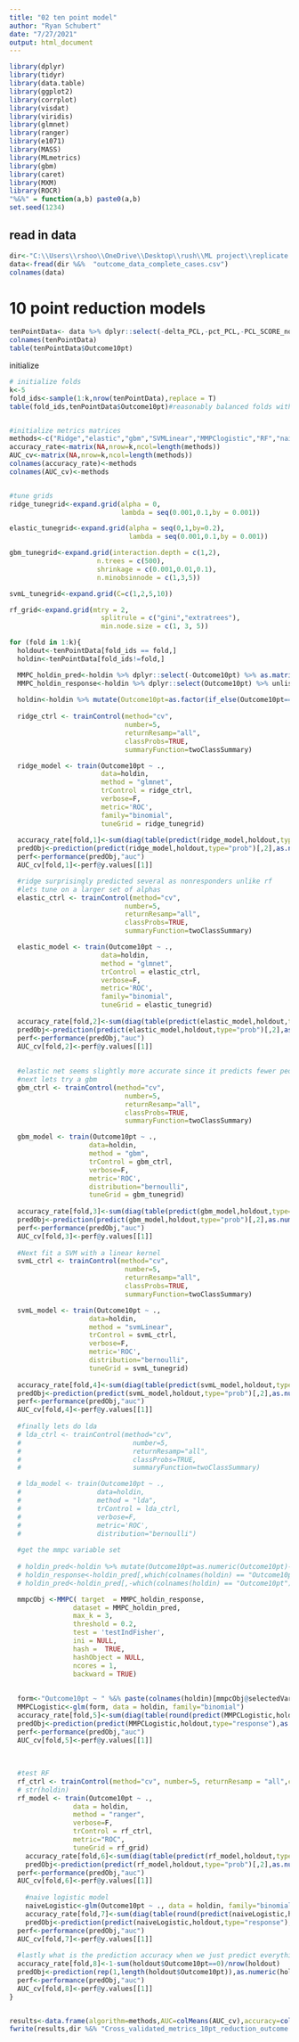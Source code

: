 ---
title: "02 ten point model"
author: "Ryan Schubert"
date: "7/27/2021"
output: html_document
---

```{r setup, include=FALSE}
library(dplyr)
library(tidyr)
library(data.table)
library(ggplot2)
library(corrplot)
library(visdat)
library(viridis)
library(glmnet)
library(ranger)
library(e1071)
library(MASS)
library(MLmetrics)
library(gbm)
library(caret)
library(MXM)
library(ROCR)
"%&%" = function(a,b) paste0(a,b)
set.seed(1234)

```

## read in data

```{r}
dir<-"C:\\Users\\rshoo\\OneDrive\\Desktop\\rush\\ML project\\replicate all response models\\"
data<-fread(dir %&%  "outcome_data_complete_cases.csv")
colnames(data)

```

# 10 point reduction models


```{r}
tenPointData<- data %>% dplyr::select(-delta_PCL,-pct_PCL,-PCL_SCORE_noE,-PCL_DAY14_noE,-delta_PCL_noE,-COHORT_TYPE,-Outcome10ptnoE,-Outcome10pct,-Outcome50pct)
colnames(tenPointData)
table(tenPointData$Outcome10pt)
```

initialize

```{r}

# initialize folds
k<-5
fold_ids<-sample(1:k,nrow(tenPointData),replace = T)
table(fold_ids,tenPointData$Outcome10pt)#reasonably balanced folds with each class in each


#initialize metrics matrices
methods<-c("Ridge","elastic","gbm","SVMLinear","MMPClogistic","RF","naivelogistic","degenerate")
accuracy_rate<-matrix(NA,nrow=k,ncol=length(methods))
AUC_cv<-matrix(NA,nrow=k,ncol=length(methods))
colnames(accuracy_rate)<-methods
colnames(AUC_cv)<-methods


#tune grids
ridge_tunegrid<-expand.grid(alpha = 0,
                            lambda = seq(0.001,0.1,by = 0.001))

elastic_tunegrid<-expand.grid(alpha = seq(0,1,by=0.2),
                              lambda = seq(0.001,0.1,by = 0.001))

gbm_tunegrid<-expand.grid(interaction.depth = c(1,2),
                      n.trees = c(500), 
                      shrinkage = c(0.001,0.01,0.1),
                      n.minobsinnode = c(1,3,5))

svmL_tunegrid<-expand.grid(C=c(1,2,5,10))

rf_grid<-expand.grid(mtry = 2,
                       splitrule = c("gini","extratrees"),
                       min.node.size = c(1, 3, 5))

```


```{r}

for (fold in 1:k){
  holdout<-tenPointData[fold_ids == fold,]
  holdin<-tenPointData[fold_ids!=fold,]

  MMPC_holdin_pred<-holdin %>% dplyr::select(-Outcome10pt) %>% as.matrix()
  MMPC_holdin_response<-holdin %>% dplyr::select(Outcome10pt) %>% unlist %>% unname()
  
  holdin<-holdin %>% mutate(Outcome10pt=as.factor(if_else(Outcome10pt==0,"nonresponder","responder")))
  
  ridge_ctrl <- trainControl(method="cv", 
                             number=5, 
                             returnResamp="all",
                             classProbs=TRUE,
                             summaryFunction=twoClassSummary)

  ridge_model <- train(Outcome10pt ~ .,
                       data=holdin,
                       method = "glmnet", 
                       trControl = ridge_ctrl,
                       verbose=F,
                       metric='ROC',
                       family="binomial",
                       tuneGrid = ridge_tunegrid)
  
  accuracy_rate[fold,1]<-sum(diag(table(predict(ridge_model,holdout,type="raw"),holdout$Outcome10pt)))/nrow(holdout)
  predObj<-prediction(predict(ridge_model,holdout,type="prob")[,2],as.numeric(holdout$Outcome10pt)-1)
  perf<-performance(predObj,"auc")
  AUC_cv[fold,1]<-perf@y.values[[1]]

  #ridge surprisingly predicted several as nonresponders unlike rf
  #lets tune on a larger set of alphas
  elastic_ctrl <- trainControl(method="cv", 
                             number=5, 
                             returnResamp="all",
                             classProbs=TRUE,
                             summaryFunction=twoClassSummary)

  elastic_model <- train(Outcome10pt ~ .,
                       data=holdin,
                       method = "glmnet", 
                       trControl = elastic_ctrl,
                       verbose=F,
                       metric='ROC',
                       family="binomial",
                       tuneGrid = elastic_tunegrid)
  
  accuracy_rate[fold,2]<-sum(diag(table(predict(elastic_model,holdout,type="raw"),holdout$Outcome10pt)))/nrow(holdout)
  predObj<-prediction(predict(elastic_model,holdout,type="prob")[,2],as.numeric(holdout$Outcome10pt)-1)
  perf<-performance(predObj,"auc")
  AUC_cv[fold,2]<-perf@y.values[[1]]
  
  
  #elastic net seems slightly more accurate since it predicts fewer people as being nonresponders so not great
  #next lets try a gbm
  gbm_ctrl <- trainControl(method="cv", 
                             number=5, 
                             returnResamp="all",
                             classProbs=TRUE,
                             summaryFunction=twoClassSummary)

  gbm_model <- train(Outcome10pt ~ .,
                    data=holdin,
                    method = "gbm", 
                    trControl = gbm_ctrl,
                    verbose=F,
                    metric='ROC',
                    distribution="bernoulli",
                    tuneGrid = gbm_tunegrid)
  
  accuracy_rate[fold,3]<-sum(diag(table(predict(gbm_model,holdout,type="raw"),holdout$Outcome10pt)))/nrow(holdout)
  predObj<-prediction(predict(gbm_model,holdout,type="prob")[,2],as.numeric(holdout$Outcome10pt)-1)
  perf<-performance(predObj,"auc")
  AUC_cv[fold,3]<-perf@y.values[[1]]
  
  #Next fit a SVM with a linear kernel
  svmL_ctrl <- trainControl(method="cv", 
                             number=5, 
                             returnResamp="all",
                             classProbs=TRUE,
                             summaryFunction=twoClassSummary)

  svmL_model <- train(Outcome10pt ~ .,
                    data=holdin,
                    method = "svmLinear", 
                    trControl = svmL_ctrl,
                    verbose=F,
                    metric='ROC',
                    distribution="bernoulli",
                    tuneGrid = svmL_tunegrid)
  
  accuracy_rate[fold,4]<-sum(diag(table(predict(svmL_model,holdout,type="raw"),holdout$Outcome10pt)))/nrow(holdout)
  predObj<-prediction(predict(svmL_model,holdout,type="prob")[,2],as.numeric(holdout$Outcome10pt)-1)
  perf<-performance(predObj,"auc")
  AUC_cv[fold,4]<-perf@y.values[[1]]
  
  #finally lets do lda
  # lda_ctrl <- trainControl(method="cv", 
  #                            number=5, 
  #                            returnResamp="all",
  #                            classProbs=TRUE,
  #                            summaryFunction=twoClassSummary)

  # lda_model <- train(Outcome10pt ~ .,
  #                   data=holdin,
  #                   method = "lda", 
  #                   trControl = lda_ctrl,
  #                   verbose=F,
  #                   metric='ROC',
  #                   distribution="bernoulli")
  
  #get the mmpc variable set
  
  # holdin_pred<-holdin %>% mutate(Outcome10pt=as.numeric(Outcome10pt)-1) %>% as.matrix()
  # holdin_response<-holdin_pred[,which(colnames(holdin) == "Outcome10pt")]
  # holdin_pred<-holdin_pred[,-which(colnames(holdin) == "Outcome10pt")]

  mmpcObj <-MMPC( target  = MMPC_holdin_response,            
                dataset = MMPC_holdin_pred,            
                max_k = 3,          
                threshold = 0.2,                                      
                test = 'testIndFisher',   
                ini = NULL,                                           
                hash =  TRUE, 
                hashObject = NULL,
                ncores = 1,         
                backward = TRUE)
 
  
  form<-"Outcome10pt ~ " %&% paste(colnames(holdin)[mmpcObj@selectedVars],collapse =" + " )
  MMPCLogistic<-glm(form, data = holdin, family="binomial")
  accuracy_rate[fold,5]<-sum(diag(table(round(predict(MMPCLogistic,holdout,type="response")),holdout$Outcome10pt)))/nrow(holdout)
  predObj<-prediction(predict(MMPCLogistic,holdout,type="response"),as.numeric(holdout$Outcome10pt)-1)
  perf<-performance(predObj,"auc")
  AUC_cv[fold,5]<-perf@y.values[[1]]
  
  
  
  #test RF
  rf_ctrl <- trainControl(method="cv", number=5, returnResamp = "all",classProbs=TRUE)
  # str(holdin)
  rf_model <- train(Outcome10pt ~ .,
                data = holdin,
                method = "ranger",
                verbose=F,
                trControl = rf_ctrl,
                metric="ROC",
                tuneGrid = rf_grid)
    accuracy_rate[fold,6]<-sum(diag(table(predict(rf_model,holdout,type="raw"),holdout$Outcome10pt)))/nrow(holdout)
    predObj<-prediction(predict(rf_model,holdout,type="prob")[,2],as.numeric(holdout$Outcome10pt)-1)
  perf<-performance(predObj,"auc")
  AUC_cv[fold,6]<-perf@y.values[[1]]
    
    #naive logistic model
    naiveLogistic<-glm(Outcome10pt ~ ., data = holdin, family="binomial")
    accuracy_rate[fold,7]<-sum(diag(table(round(predict(naiveLogistic,holdout,type="response")),holdout$Outcome10pt)))/nrow(holdout)
    predObj<-prediction(predict(naiveLogistic,holdout,type="response"),as.numeric(holdout$Outcome10pt)-1)
  perf<-performance(predObj,"auc")
  AUC_cv[fold,7]<-perf@y.values[[1]]
    
  #lastly what is the prediction accuracy when we just predict everything as belonging to the responder class
  accuracy_rate[fold,8]<-1-sum(holdout$Outcome10pt==0)/nrow(holdout)
  predObj<-prediction(rep(1,length(holdout$Outcome10pt)),as.numeric(holdout$Outcome10pt)-1)
  perf<-performance(predObj,"auc")
  AUC_cv[fold,8]<-perf@y.values[[1]]
}



```


```{r}
results<-data.frame(algorithm=methods,AUC=colMeans(AUC_cv),accuracy=colMeans(accuracy_rate))
fwrite(results,dir %&% "Cross_validated_metrics_10pt_reduction_outcome.csv")
```

